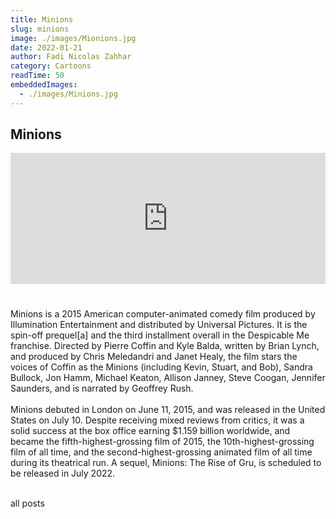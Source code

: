```yaml
---
title: Minions
slug: minions
image: ./images/Mionions.jpg
date: 2022-01-21
author: Fadi Nicolas Zahhar
category: Cartoons
readTime: 50
embeddedImages:
  - ./images/Minions.jpg
---
```



<GatsbyImage
  image={getImage(props.embeddedImages[0])}
  alt="random stuff"
  className="first-inline-img"
/>

## Minions
<div style="padding:41.67% 0 0 0;position:relative;"><iframe src="https://player.vimeo.com/video/668497384?h=a8511f8c7c&amp;badge=0&amp;autopause=0&amp;player_id=0&amp;app_id=58479" frameborder="0" allow="autoplay; fullscreen; picture-in-picture" allowfullscreen style="position:absolute;top:0;left:0;width:100%;height:100%;" title="Moana2016"></iframe></div><script src="https://player.vimeo.com/api/player.js"></script>
<div style="height:25px">&nbsp;</div>

Minions is a 2015 American computer-animated comedy film produced by Illumination Entertainment and distributed by Universal Pictures. It is the spin-off prequel[a] and the third installment overall in the Despicable Me franchise. Directed by Pierre Coffin and Kyle Balda, written by Brian Lynch, and produced by Chris Meledandri and Janet Healy, the film stars the voices of Coffin as the Minions (including Kevin, Stuart, and Bob), Sandra Bullock, Jon Hamm, Michael Keaton, Allison Janney, Steve Coogan, Jennifer Saunders, and is narrated by Geoffrey Rush.
<br/><br/>
Minions debuted in London on June 11, 2015, and was released in the United States on July 10. Despite receiving mixed reviews from critics, it was a solid success at the box office earning $1.159 billion worldwide, and became the fifth-highest-grossing film of 2015, the 10th-highest-grossing film of all time, and the second-highest-grossing animated film of all time during its theatrical run. A sequel, Minions: The Rise of Gru, is scheduled to be released in July 2022.
<br/><br/>

<Link to="/posts" className="btn center-btn">
  all posts
</Link>

